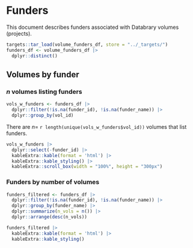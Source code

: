 # Funders

This document describes funders associated with Databrary volumes (projects).

```r
targets::tar_load(volume_funders_df, store = "../_targets/")
funders_df <- volume_funders_df |>
  dplyr::distinct()
```

## Volumes by funder {-}

### $n$ volumes listing funders {-}

```r
vols_w_funders <- funders_df |>
  dplyr::filter(!is.na(funder_id), !is.na(funder_name)) |>
  dplyr::group_by(vol_id)
```

There are $n=$ `r length(unique(vols_w_funders$vol_id))` volumes that list funders.

```r
vols_w_funders |>
  dplyr::select(-funder_id) |>
  kableExtra::kable(format = 'html') |>
  kableExtra::kable_styling() |>
  kableExtra::scroll_box(width = "100%", height = "300px")
```

### Funders by number of volumes {-}

```r
funders_filtered <- funders_df |>
  dplyr::filter(!is.na(funder_id), !is.na(funder_name)) |>
  dplyr::group_by(funder_name) |>
  dplyr::summarize(n_vols = n()) |>
  dplyr::arrange(desc(n_vols))

funders_filtered |>
  kableExtra::kable(format = 'html') |>
  kableExtra::kable_styling()
```
